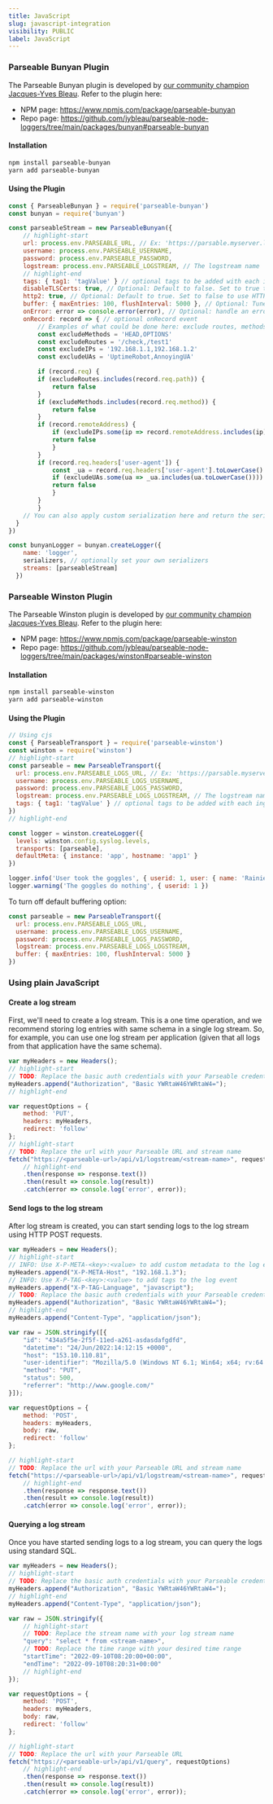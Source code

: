 ```yaml
---
title: JavaScript
slug: javascript-integration    
visibility: PUBLIC
label: JavaScript
---
```


<head>
<title>JavaScript Application Integration to Parseable | Parseable</title>
<meta charSet="utf-8" />
<meta name="twitter:card" content="summary" />
</head>


### Parseable Bunyan Plugin

The Parseable Bunyan plugin is developed by [our community champion Jacques-Yves Bleau](https://github.com/jybleau). Refer to the plugin here:

- NPM page: https://www.npmjs.com/package/parseable-bunyan
- Repo page: https://github.com/jybleau/parseable-node-loggers/tree/main/packages/bunyan#parseable-bunyan

#### Installation

```bash
npm install parseable-bunyan
yarn add parseable-bunyan
```

#### Using the Plugin

```js showLineNumbers
const { ParseableBunyan } = require('parseable-bunyan')
const bunyan = require('bunyan')

const parseableStream = new ParseableBunyan({
    // highlight-start 
    url: process.env.PARSEABLE_URL, // Ex: 'https://parsable.myserver.local/api/v1/logstream'
    username: process.env.PARSEABLE_USERNAME,
    password: process.env.PARSEABLE_PASSWORD,
    logstream: process.env.PARSEABLE_LOGSTREAM, // The logstream name
    // highlight-end
    tags: { tag1: 'tagValue' } // optional tags to be added with each ingestion
    disableTLSCerts: true, // Optional: Default to false. Set to true to ignore invalid certificate
    http2: true, // Optional: Default to true. Set to false to use HTTP/1.1 instead of HTTP/2.0
    buffer: { maxEntries: 100, flushInterval: 5000 }, // Optional: Tune the default buffering options
    onError: error => console.error(error), // Optional: handle an error by yourself
    onRecord: record => { // optional onRecord event
        // Examples of what could be done here: exclude routes, methods, IPs and UAs
        const excludeMethods = 'HEAD,OPTIONS'
        const excludeRoutes = '/check,/test1'
        const excludeIPs = '192.168.1.1,192.168.1.2'
        const excludeUAs = 'UptimeRobot,AnnoyingUA'

        if (record.req) {
        if (excludeRoutes.includes(record.req.path)) {
            return false
        }
        if (excludeMethods.includes(record.req.method)) {
            return false
        }
        if (record.remoteAddress) {
            if (excludeIPs.some(ip => record.remoteAddress.includes(ip))) {
            return false
            }
        }            
        if (record.req.headers['user-agent']) {
            const _ua = record.req.headers['user-agent'].toLowerCase()
            if (excludeUAs.some(ua => _ua.includes(ua.toLowerCase()))) {
            return false
            }
        }
        }
    // You can also apply custom serialization here and return the serialized record.
  }
})

const bunyanLogger = bunyan.createLogger({
    name: 'logger',
    serializers, // optionally set your own serializers
    streams: [parseableStream]
  })
```

### Parseable Winston Plugin

The Parseable Winston plugin is developed by [our community champion Jacques-Yves Bleau](https://github.com/jybleau). Refer to the plugin here:

- NPM page: https://www.npmjs.com/package/parseable-winston
- Repo page: https://github.com/jybleau/parseable-node-loggers/tree/main/packages/winston#parseable-winston

#### Installation

```bash
npm install parseable-winston
yarn add parseable-winston
```

#### Using the Plugin

```js showLineNumbers
// Using cjs
const { ParseableTransport } = require('parseable-winston')
const winston = require('winston')
// highlight-start 
const parseable = new ParseableTransport({
  url: process.env.PARSEABLE_LOGS_URL, // Ex: 'https://parsable.myserver.local/api/v1/logstream'
  username: process.env.PARSEABLE_LOGS_USERNAME,
  password: process.env.PARSEABLE_LOGS_PASSWORD,
  logstream: process.env.PARSEABLE_LOGS_LOGSTREAM, // The logstream name
  tags: { tag1: 'tagValue' } // optional tags to be added with each ingestion
})
// highlight-end

const logger = winston.createLogger({
  levels: winston.config.syslog.levels,
  transports: [parseable],
  defaultMeta: { instance: 'app', hostname: 'app1' }
})

logger.info('User took the goggles', { userid: 1, user: { name: 'Rainier Wolfcastle' } })
logger.warning('The goggles do nothing', { userid: 1 })
```

To turn off default buffering option:

```js showLineNumbers
const parseable = new ParseableTransport({
  url: process.env.PARSEABLE_LOGS_URL,
  username: process.env.PARSEABLE_LOGS_USERNAME,
  password: process.env.PARSEABLE_LOGS_PASSWORD,
  logstream: process.env.PARSEABLE_LOGS_LOGSTREAM,
  buffer: { maxEntries: 100, flushInterval: 5000 }
})
```

### Using plain JavaScript

#### Create a log stream

First, we'll need to create a log stream. This is a one time operation, and we recommend storing log entries with same schema in a single log stream. So, for example, you can use one log stream per application (given that all logs from that application have the same schema).

```js showLineNumbers
var myHeaders = new Headers();
// highlight-start 
// TODO: Replace the basic auth credentials with your Parseable credentials
myHeaders.append("Authorization", "Basic YWRtaW46YWRtaW4=");
// highlight-end

var requestOptions = {
    method: 'PUT',
    headers: myHeaders,
    redirect: 'follow'
};
// highlight-start 
// TODO: Replace the url with your Parseable URL and stream name
fetch("https://<parseable-url>/api/v1/logstream/<stream-name>", requestOptions)
    // highlight-end
    .then(response => response.text())
    .then(result => console.log(result))
    .catch(error => console.log('error', error));
```

#### Send logs to the log stream

After log stream is created, you can start sending logs to the log stream using HTTP POST requests.

```js showLineNumbers
var myHeaders = new Headers();
// highlight-start
// INFO: Use X-P-META-<key>:<value> to add custom metadata to the log event
myHeaders.append("X-P-META-Host", "192.168.1.3");
// INFO: Use X-P-TAG-<key>:<value> to add tags to the log event
myHeaders.append("X-P-TAG-Language", "javascript");
// TODO: Replace the basic auth credentials with your Parseable credentials
myHeaders.append("Authorization", "Basic YWRtaW46YWRtaW4=");
// highlight-end
myHeaders.append("Content-Type", "application/json");

var raw = JSON.stringify([{
    "id": "434a5f5e-2f5f-11ed-a261-asdasdafgdfd",
    "datetime": "24/Jun/2022:14:12:15 +0000",
    "host": "153.10.110.81",
    "user-identifier": "Mozilla/5.0 (Windows NT 6.1; Win64; x64; rv:64.0) Gecko/20100101 Firefox/64.0",
    "method": "PUT",
    "status": 500,
    "referrer": "http://www.google.com/"
}]);

var requestOptions = {
    method: 'POST',
    headers: myHeaders,
    body: raw,
    redirect: 'follow'
};

// highlight-start
// TODO: Replace the url with your Parseable URL and stream name
fetch("https://<parseable-url>/api/v1/logstream/<stream-name>", requestOptions)
    // highlight-end
    .then(response => response.text())
    .then(result => console.log(result))
    .catch(error => console.log('error', error));
```

#### Querying a log stream

Once you have started sending logs to a log stream, you can query the logs using standard SQL.

```js showLineNumbers
var myHeaders = new Headers();
// highlight-start
// TODO: Replace the basic auth credentials with your Parseable credentials
myHeaders.append("Authorization", "Basic YWRtaW46YWRtaW4=");
// highlight-end
myHeaders.append("Content-Type", "application/json");

var raw = JSON.stringify({
    // highlight-start
    // TODO: Replace the stream name with your log stream name
    "query": "select * from <stream-name>",
    // TODO: Replace the time range with your desired time range
    "startTime": "2022-09-10T08:20:00+00:00",
    "endTime": "2022-09-10T08:20:31+00:00"
    // highlight-end
});

var requestOptions = {
    method: 'POST',
    headers: myHeaders,
    body: raw,
    redirect: 'follow'
};

// highlight-start
// TODO: Replace the url with your Parseable URL
fetch("https://<parseable-url>/api/v1/query", requestOptions)
    // highlight-end
    .then(response => response.text())
    .then(result => console.log(result))
    .catch(error => console.log('error', error));
```
